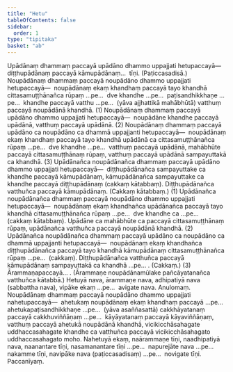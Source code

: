 ```yaml
---
title: "Hetu"
tableOfContents: false
sidebar:
  order: 1
type: "tipitaka"
basket: "ab"
---
```



<DynamicBreadcrumb />

<Division number="12">

<Paragraph number="3549">
Upādānaṃ dhammaṃ paccayā upādāno dhammo uppajjati hetupaccayā—  diṭṭhupādānaṃ paccayā kāmupādānaṃ…  tīṇi. (Paṭiccasadisā.)
</Paragraph>

<Paragraph number="3550">
Noupādānaṃ dhammaṃ paccayā noupādāno dhammo uppajjati hetupaccayā—  noupādānaṃ ekaṃ khandhaṃ paccayā tayo khandhā cittasamuṭṭhānañca rūpaṃ …pe…  dve khandhe …pe…  paṭisandhikkhaṇe …pe…  khandhe paccayā vatthu …pe…  (yāva ajjhattikā mahābhūtā) vatthuṃ paccayā noupādānā khandhā. (1)
</Paragraph>

<Paragraph number="3551">
Noupādānaṃ dhammaṃ paccayā upādāno dhammo uppajjati hetupaccayā—  noupādāne khandhe paccayā upādānā, vatthuṃ paccayā upādānā. (2)
</Paragraph>

<Paragraph number="3552">
Noupādānaṃ dhammaṃ paccayā upādāno ca noupādāno ca dhammā uppajjanti hetupaccayā—  noupādānaṃ ekaṃ khandhaṃ paccayā tayo khandhā upādānā ca cittasamuṭṭhānañca rūpaṃ …pe…  dve khandhe …pe…  vatthuṃ paccayā upādānā, mahābhūte paccayā cittasamuṭṭhānaṃ rūpaṃ, vatthuṃ paccayā upādānā sampayuttakā ca khandhā. (3)
</Paragraph>

</Division>
<Division number="13">

<Paragraph number="3553">
Upādānañca noupādānañca dhammaṃ paccayā upādāno dhammo uppajjati hetupaccayā—  diṭṭhupādānañca sampayuttake ca khandhe paccayā kāmupādānaṃ, kāmupādānañca sampayuttake ca khandhe paccayā diṭṭhupādānaṃ (cakkaṃ kātabbaṃ). Diṭṭhupādānañca vatthuñca paccayā kāmupādānaṃ. (Cakkaṃ kātabbaṃ.) (1)
</Paragraph>

<Paragraph number="3554">
Upādānañca noupādānañca dhammaṃ paccayā noupādāno dhammo uppajjati hetupaccayā—  noupādānaṃ ekaṃ khandhañca upādānañca paccayā tayo khandhā cittasamuṭṭhānañca rūpaṃ …pe…  dve khandhe ca …pe…  (cakkaṃ kātabbaṃ). Upādāne ca mahābhūte ca paccayā cittasamuṭṭhānaṃ rūpaṃ, upādānañca vatthuñca paccayā noupādānā khandhā. (2)
</Paragraph>

<Paragraph number="3555">
Upādānañca noupādānañca dhammaṃ paccayā upādāno ca noupādāno ca dhammā uppajjanti hetupaccayā—  noupādānaṃ ekaṃ khandhañca diṭṭhupādānañca paccayā tayo khandhā kāmupādānaṃ cittasamuṭṭhānañca rūpaṃ …pe…  (cakkaṃ). Diṭṭhupādānañca vatthuñca paccayā kāmupādānaṃ sampayuttakā ca khandhā …pe… . (Cakkaṃ.) (3)
</Paragraph>

<Paragraph number="3556">
Ārammaṇapaccayā… . (Ārammaṇe noupādānamūlake pañcāyatanañca vatthuñca kātabbā.)
</Paragraph>

<Paragraph number="3557">
Hetuyā nava, ārammaṇe nava, adhipatiyā nava (sabbattha nava), vipāke ekaṃ …pe…  avigate nava.

</Paragraph>
</Division>

<Paragraph number="3558" type="center">
Anulomaṃ.


</Paragraph>

<Division number="14">

<Paragraph number="3559">
Noupādānaṃ dhammaṃ paccayā noupādāno dhammo uppajjati nahetupaccayā—  ahetukaṃ noupādānaṃ ekaṃ khandhaṃ paccayā …pe…  ahetukapaṭisandhikkhaṇe …pe…  (yāva asaññasattā) cakkhāyatanaṃ paccayā cakkhuviññāṇaṃ …pe…  kāyāyatanaṃ paccayā kāyaviññāṇaṃ, vatthuṃ paccayā ahetukā noupādānā khandhā, vicikicchāsahagate uddhaccasahagate khandhe ca vatthuñca paccayā vicikicchāsahagato uddhaccasahagato moho.
</Paragraph>

<Paragraph number="3560">
Nahetuyā ekaṃ, naārammaṇe tīṇi, naadhipatiyā nava, naanantare tīṇi, nasamanantare tīṇi …pe…  napurejāte nava …pe…  nakamme tīṇi, navipāke nava (paṭiccasadisaṃ) …pe…  novigate tīṇi.

</Paragraph>
</Division>

<Paragraph number="3561" type="center">
Paccanīyaṃ.
</Paragraph>